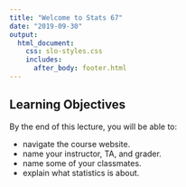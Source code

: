 ```yaml
---
title: "Welcome to Stats 67"
date: "2019-09-30"
output: 
  html_document:
    css: slo-styles.css 
    includes:
      after_body: footer.html
---
```


## Learning Objectives

By the end of this lecture, you will be able to:

- navigate the course website.
- name your instructor, TA, and grader.
- name some of your classmates.
- explain what statistics is about. 

<br>
<br>
<br>